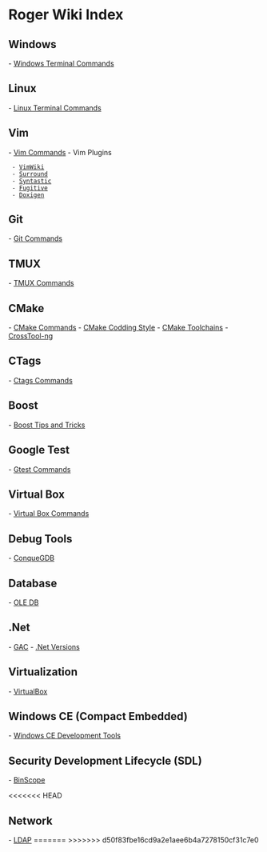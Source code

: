 = Roger Wiki Index =

== Windows ==

- [[Windows Terminal Commands]]

== Linux ==

-  [[Linux Terminal Commands]] 

== Vim ==

-  [[Vim Commands]] 
-  Vim Plugins 
  - [[VimWiki]] 
  - [[Surround]]
  - [[Syntastic]]
  - [[Fugitive]]
  - [[Doxigen]]

== Git ==

-  [[Git Commands]]

== TMUX ==

-  [[TMUX Commands]] 

== CMake ==

-  [[CMake Commands]] 
-  [[CMake Codding Style]]
-  [[CMake Toolchains]]
-  [[CrossTool-ng]]

== CTags ==

- [[Ctags Commands]]

== Boost ==

- [[Boost Tips and Tricks]]

== Google Test ==

- [[Gtest Commands]]

== Virtual Box ==

- [[Virtual Box Commands]]

== Debug Tools ==

- [[ConqueGDB]]

== Database ==

- [[OLE DB]]

== .Net ==

- [[GAC]]
- [[.Net Versions]]

== Virtualization ==

- [[VirtualBox]]

== Windows CE (Compact Embedded) ==

- [[Windows CE Development Tools]]

== Security Development Lifecycle (SDL) ==

- [[BinScope]] 

<<<<<<< HEAD
== Network ==

- [[LDAP]]
=======
>>>>>>> d50f83fbe16cd9a2e1aee6b4a7278150cf31c7e0
